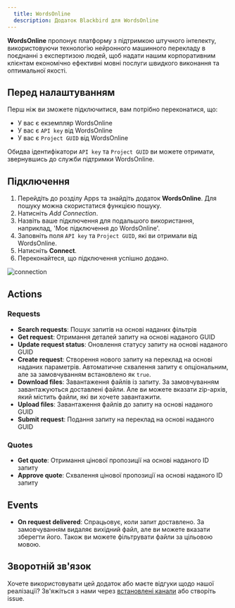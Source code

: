```yaml
---
  title: WordsOnline
  description: Додаток Blackbird для WordsOnline
---
```


<LinkCard title="View on Github" target="_blank" href="https://github.com/bb-io/WordsOnline" icon="github" />

**WordsOnline** пропонує платформу з підтримкою штучного інтелекту, використовуючи технологію нейронного машинного перекладу в поєднанні з експертизою людей, щоб надати нашим корпоративним клієнтам економічно ефективні мовні послуги швидкого виконання та оптимальної якості.

## Перед налаштуванням

Перш ніж ви зможете підключитися, вам потрібно переконатися, що:

- У вас є екземпляр WordsOnline
- У вас є `API key` від WordsOnline
- У вас є `Project GUID` від WordsOnline

Обидва ідентифікатори `API key` та `Project GUID` ви можете отримати, звернувшись до служби підтримки WordsOnline.

## Підключення

1. Перейдіть до розділу Apps та знайдіть додаток **WordsOnline**. Для пошуку можна скористатися функцією пошуку.
2. Натисніть _Add Connection_.
3. Назвіть ваше підключення для подальшого використання, наприклад, 'Моє підключення до WordsOnline'.
4. Заповніть поля `API key` та `Project GUID`, які ви отримали від WordsOnline.
5. Натисніть **Connect**.
6. Переконайтеся, що підключення успішно додано.

![connection](https://raw.githubusercontent.com/bb-io/WordsOnline/main//image/README/connection.png)

## Actions

### Requests 

- **Search requests**: Пошук запитів на основі наданих фільтрів
- **Get request**: Отримання деталей запиту на основі наданого GUID
- **Update request status**: Оновлення статусу запиту на основі наданого GUID
- **Create request**: Створення нового запиту на переклад на основі наданих параметрів. Автоматичне схвалення запиту є опціональним, але за замовчуванням встановлено як `true`.
- **Download files**: Завантаження файлів із запиту. За замовчуванням завантажуються доставлені файли. Але ви можете вказати zip-архів, який містить файли, які ви хочете завантажити.
- **Upload files**: Завантаження файлів до запиту на основі наданого GUID
- **Submit request**: Подання запиту на переклад на основі наданого GUID

### Quotes
- **Get quote**: Отримання цінової пропозиції на основі наданого ID запиту
- **Approve quote**: Схвалення цінової пропозиції на основі наданого ID запиту

## Events

- **On request delivered**: Спрацьовує, коли запит доставлено. За замовчуванням видаляє вихідний файл, але ви можете вказати зберегти його. Також ви можете фільтрувати файли за цільовою мовою.

## Зворотній зв'язок

Хочете використовувати цей додаток або маєте відгуки щодо нашої реалізації? Зв'яжіться з нами через [встановлені канали](https://www.blackbird.io/) або створіть issue.